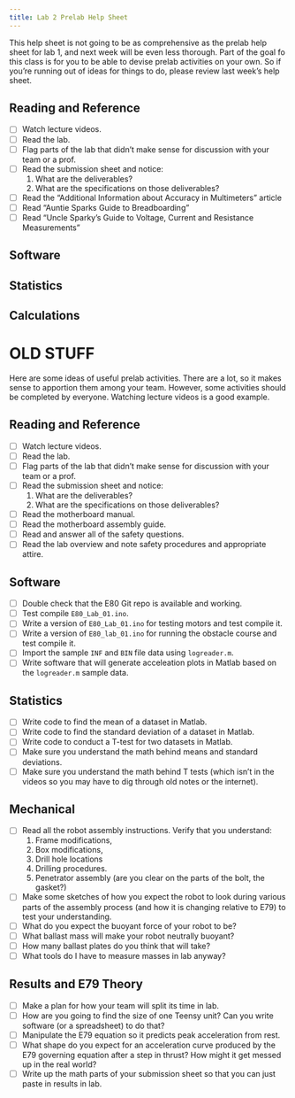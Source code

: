 ```yaml
---
title: Lab 2 Prelab Help Sheet
---
```


This help sheet is not going to be as comprehensive as the prelab help sheet for lab 1, and next week will be even less thorough.  Part of the goal fo this class is for you to be able to devise prelab activities on your own.  So if you're running out of ideas for things to do, please review last week's help sheet.  

## Reading and Reference
- [ ] Watch lecture videos.
- [ ] Read the lab.
- [ ] Flag parts of the lab that didn't make sense for discussion with your team or a prof.
- [ ] Read the submission sheet and notice:
  1. What are the deliverables? 
  2. What are the specifications on those deliverables?
- [ ] Read the "Additional Information about Accuracy in Multimeters" article
- [ ] Read "Auntie Sparks Guide to Breadboarding"
- [ ] Read "Uncle Sparky's Guide to Voltage, Current and Resistance Measurements"

## Software



## Statistics

## Calculations

# OLD STUFF

Here are some ideas of useful prelab activities.  There are a lot, so it makes sense to apportion them among your team.  However, some activities should be completed by everyone. Watching lecture videos is a good example.

## Reading and Reference

- [ ] Watch lecture videos.
- [ ] Read the lab.
- [ ] Flag parts of the lab that didn't make sense for discussion with your team or a prof.
- [ ] Read the submission sheet and notice:
  1. What are the deliverables? 
  2. What are the specifications on those deliverables?
- [ ] Read the motherboard manual.
- [ ] Read the motherboard assembly guide.
- [ ] Read and answer all of the safety questions.
- [ ] Read the lab overview and note safety procedures and appropriate attire.

## Software

- [ ] Double check that the E80 Git repo is available and working.
- [ ] Test compile `E80_Lab_01.ino`.
- [ ] Write a version of `E80_Lab_01.ino` for testing motors and test compile it.
- [ ] Write a version of `E80_lab_01.ino` for running the obstacle course and test compile it.
- [ ] Import the sample `INF` and `BIN` file data using `logreader.m`.
- [ ] Write software that will generate acceleation plots in Matlab based on the `logreader.m` sample data.

## Statistics

- [ ] Write code to find the mean of a dataset in Matlab.
- [ ] Write code to find the standard deviation of a dataset in Matlab.
- [ ] Write code to conduct a T-test for two datasets in Matlab.
- [ ] Make sure you understand the math behind means and standard deviations.
- [ ] Make sure you understand the math behind T tests (which isn't in the videos so you may have to dig through old notes or the internet).

## Mechanical

- [ ] Read all the robot assembly instructions.  Verify that you understand:
  1. Frame modifications, 
  2. Box modifications, 
  3. Drill hole locations
  4. Drilling procedures.
  5. Penetrator assembly (are you clear on the parts of the bolt, the gasket?)
- [ ] Make some sketches of how you expect the robot to look during various parts of the assembly process (and how it is changing relative to E79) to test your understanding.
- [ ] What do you expect the buoyant force of your robot to be?
- [ ] What ballast mass will make your robot neutrally buoyant?
- [ ] How many ballast plates do you think that will take?
- [ ] What tools do I have to measure masses in lab anyway?

## Results and E79 Theory

- [ ] Make a plan for how your team will split its time in lab.
- [ ] How are you going to find the size of one Teensy unit?  Can you write software (or a spreadsheet) to do that?
- [ ] Manipulate the E79 equation so it predicts peak acceleration from rest.
- [ ] What shape do you expect for an acceleration curve produced by the E79  governing equation after a step in thrust?  How might it get messed up in the real world?
- [ ] Write up the math parts of your submission sheet so that you can just paste in results in lab.